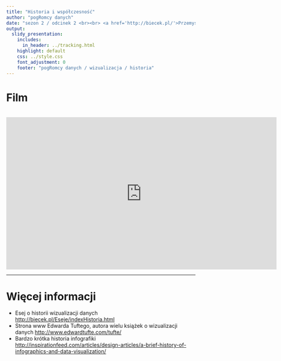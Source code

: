 ```yaml
---
title: "Historia i współczesność"
author: "pogRomcy danych"
date: "sezon 2 / odcinek 2 <br><br> <a href='http://biecek.pl/'>Przemysław Biecek @ Uniwersytet Warszawski</a><br><br><br>Naciśnij `A` by zamienić slajdy na ciągły tekst. <br> Naciśnij `T` by wyświetlić spis treści."
output:
  slidy_presentation:
    includes:
      in_header: ../tracking.html
    highlight: default
    css: ../style.css
    font_adjustment: 0
    footer: "pogRomcy danych / wizualizacja / historia"
---
```


# Film

<br>
<center><iframe width="720" height="405" src="https://www.youtube.com/embed/vyoCoXXllA8" frameborder="0" allowfullscreen></iframe></center>

---

# Więcej informacji

- Esej o historii wizualizacji danych <a href="http://biecek.pl/Eseje/indexHistoria.html">http://biecek.pl/Eseje/indexHistoria.html</a>
- Strona www Edwarda Tuftego, autora wielu książek o wizualizacji danych <a href="http://www.edwardtufte.com/tufte/">http://www.edwardtufte.com/tufte/</a>
- Bardzo krótka historia infografiki <a href="http://inspirationfeed.com/articles/design-articles/a-brief-history-of-infographics-and-data-visualization/">http://inspirationfeed.com/articles/design-articles/a-brief-history-of-infographics-and-data-visualization/</a>
